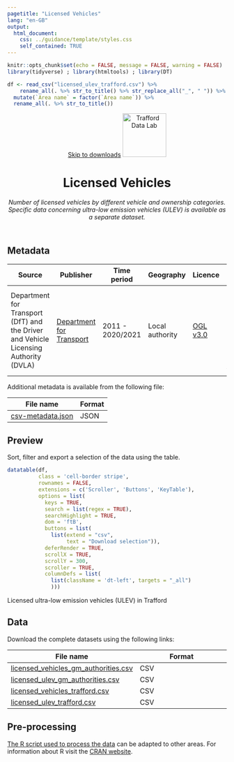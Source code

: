```yaml
---
pagetitle: "Licensed Vehicles"
lang: "en-GB"
output:
  html_document:
    css: ../guidance/template/styles.css
    self_contained: TRUE
---
```


```r
knitr::opts_chunk$set(echo = FALSE, message = FALSE, warning = FALSE)
library(tidyverse) ; library(htmltools) ; library(DT)

df <- read_csv("licensed_ulev_trafford.csv") %>%
    rename_all(. %>% str_to_title() %>% str_replace_all("_", " ")) %>%
  mutate(`Area name` = factor(`Area name`)) %>%
  rename_all(. %>% str_to_title())
```
<header>
<span id="a11yNav"><a href="#downloads" class="themeBlockDark">Skip to downloads</a></span>
<a href="https://www.trafforddatalab.io/data.html"><img src="https://www.trafforddatalab.io/assets/logo/trafforddatalab_logo.svg" alt="Trafford Data Lab" aria-label="Return to Trafford Data Lab data page" width="100" class="traffordDataLabLogo"/></a>

<h1>Licensed Vehicles</h1>
*Number of licensed vehicles by different vehicle and ownership categories. Specific data concerning ultra-low emission vehicles (ULEV) is available as a separate dataset.*

</header>

<main>
<h2>Metadata</h2>

<table id="metadata" class="table table-condensed">
  <thead>
    <tr class="header">
      <th>Source</th>
      <th>Publisher</th>
      <th>Time period</th>
      <th>Geography</th>
      <th>Licence</th>
      <th>Attribution</th>
      <th>Last updated</th>
    </tr>
  </thead>
  <tr>
    <td>Department for Transport (DfT) and the Driver and Vehicle Licensing Authority (DVLA)</td>
    <td><a href="https://www.gov.uk/government/statistical-data-sets/all-vehicles-veh01" target="_blank">Department for Transport</a></td>
    <td>2011 - 2020/2021</td>
    <td>Local authority</td>
    <td><a href="http://www.nationalarchives.gov.uk/doc/open-government-licence/version/3/" target="_blank">OGL v3.0</a></td>
    <td>Contains public sector information licensed under the Open Government Licence v3.0</td>
    <td><time datetime="2021-10-21">2021-10-21</time></td>
  </tr>
</table>
Additional metadata is available from the following file:

|File name |Format |
|---|---|
|[csv-metadata.json](csv-metadata.json) |JSON |

<h2>Preview</h2>
Sort, filter and export a selection of the data using the table.

```r
datatable(df,
          class = 'cell-border stripe',
          rownames = FALSE,
          extensions = c('Scroller', 'Buttons', 'KeyTable'),
          options = list(
            keys = TRUE,
            search = list(regex = TRUE),
            searchHighlight = TRUE,
            dom = 'ftB',
            buttons = list(
              list(extend = "csv",
                   text = "Download selection")),
            deferRender = TRUE,
            scrollX = TRUE,
            scrollY = 300,
            scroller = TRUE,
            columnDefs = list(
              list(className = 'dt-left', targets = "_all")
              )))
```
<div id="tableFooterTitle">Licensed ultra-low emission vehicles (ULEV) in Trafford</div>

<h2>Data</h2>
<span id ="downloads">Download the complete datasets using the following links:</span>

|File name |Format |
|---|---|
|[licensed_vehicles_gm_authorities.csv](licensed_vehicles_gm_authorities.csv) |CSV |
|[licensed_ulev_gm_authorities.csv](licensed_ulev_gm_authorities.csv) |CSV |
|[licensed_vehicles_trafford.csv](licensed_vehicles_trafford.csv) |CSV |
|[licensed_ulev_trafford.csv](licensed_ulev_trafford.csv) |CSV |

<h2>Pre-processing</h2>
[The R script used to process the data](pre-processing.R) can be adapted to other areas. For information about R visit the <a href="https://cran.r-project.org" target="_blank">CRAN website</a>.

</main>

<script>
  // Fixes to dynamic elements created by DataTables to improve accessibility
  var removeElFn = setInterval(removeElement, 1000);

  function removeElement() {
    try {
      var el = document.getElementsByClassName("dataTables_scrollBody")[0].childNodes[0];
      el.removeChild(el.childNodes[0]); // Remove unwanted hidden text element from table - causing accessibility alert as it has no label

      el.parentNode.setAttribute('tabindex', '0');  // add attribute allowing keyboard users to access scrollable area

      clearInterval(removeElFn);  // cancel any further calls to this function as we have completed all actions
    }
    catch(e) {
      // form element 'el' doesn't exist yet so setInterval will call the function again until it does
    }
  }
</script>
